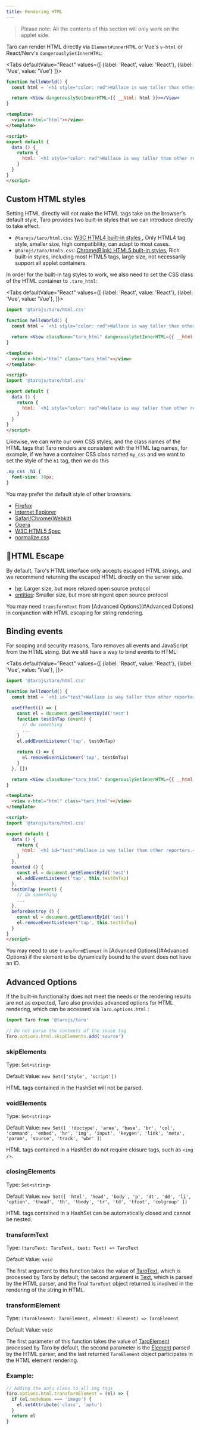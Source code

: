 ```yaml
---
title: Rendering HTML
---
```


> Please note: All the contents of this section will only work on the applet side.

Taro can render HTML directly via `Element#innerHTML` or Vue's `v-html` or React/Nerv's `dangerouslySetInnerHTML`:


<Tabs
  defaultValue="React"
  values={[
    {label: 'React', value: 'React'},
    {label: 'Vue', value: 'Vue'}
  ]}>
<TabItem value="React">

```jsx
function helloWorld() {
  const html = `<h1 style="color: red">Wallace is way taller than other reporters.</h1>`

  return <View dangerouslySetInnerHTML={{ __html: html }}></View>
}
```

</TabItem>

<TabItem value="Vue">

```html
<template>
  <view v-html="html"></view>
</template>

<script>
export default {
  data () {
    return {
      html: `<h1 style="color: red">Wallace is way taller than other reporters.</h1>`
    }
  }
}
</script>
```

</TabItem>


</Tabs>



## Custom HTML styles

Setting HTML directly will not make the HTML tags take on the browser's default style, Taro provides two built-in styles that we can introduce directly to take effect.

* `@tarojs/taro/html.css`: [W3C HTML4 built-in styles
](https://www.w3.org/TR/CSS2/sample.html), Only HTML4 tag style, smaller size, high compatibility, can adapt to most cases.
* `@tarojs/taro/html5.css`: [Chrome(Blink) HTML5 built-in styles](https://chromium.googlesource.com/chromium/blink/+/master/Source/core/css/html.css), Rich built-in styles, including most HTML5 tags, large size, not necessarily support all applet containers.

In order for the built-in tag styles to work, we also need to set the CSS class of the HTML container to `.taro_html`:

<Tabs
  defaultValue="React"
  values={[
    {label: 'React', value: 'React'},
    {label: 'Vue', value: 'Vue'},
  ]}>
  <TabItem value="React">

```jsx
import '@tarojs/taro/html.css'

function helloWorld() {
  const html = `<h1 style="color: red">Wallace is way taller than other reporters.</h1>`

  return <View className="taro_html" dangerouslySetInnerHTML={{ __html: html }}></View>
}
```

  </TabItem>

  <TabItem value="Vue">

```html
<template>
  <view v-html="html" class="taro_html"></view>
</template>

<script>
import '@tarojs/taro/html.css'

export default {
  data () {
    return {
      html: `<h1 style="color: red">Wallace is way taller than other reporters.</h1>`
    }
  }
}
</script>
```

  </TabItem>

</Tabs>


Likewise, we can write our own CSS styles, and the class names of the HTML tags that Taro renders are consistent with the HTML tag names, for example, if we have a container CSS class named `my_css` and we want to set the style of the `h1` tag, then we do this

```css
.my_css .h1 {
  font-size: 30px;
}
```

You may prefer the default style of other browsers.

* [Firefox](https://dxr.mozilla.org/mozilla-central/source/layout/style/res/html.css)
* [Internet Explorer](https://web.archive.org/web/20170122223926/https://www.iecss.com/)
* [Safari/Chrome(Webkit)](https://trac.webkit.org/browser/trunk/Source/WebCore/css/html.css)
* [Opera](https://web.archive.org/web/20161031005401/https://www.iecss.com/opera-10.51.css)
* [W3C HTML5 Spec](https://www.w3.org/TR/html5/rendering.html)
* [normalize.css](https://github.com/necolas/normalize.css/blob/master/normalize.css)

## HTML Escape

By default, Taro's HTML interface only accepts escaped HTML strings, and we recommend returning the escaped HTML directly on the server side.

* [he](https://www.npmjs.com/package/he): Larger size, but more relaxed open source protocol
* [entities](https://www.npmjs.com/package/entities): Smaller size, but more stringent open source protocol

You may need `transformText` from [Advanced Options](#Advanced Options) in conjunction with HTML escaping for string rendering.


## Binding events

For scoping and security reasons, Taro removes all events and JavaScript from the HTML string. But we still have a way to bind events to HTML:

<Tabs
  defaultValue="React"
  values={[
    {label: 'React', value: 'React'},
    {label: 'Vue', value: 'Vue'},
  ]}>
  <TabItem value="React">

```jsx
import '@tarojs/taro/html.css'

function helloWorld() {
  const html = `<h1 id="test">Wallace is way taller than other reporters.</h1>`

  useEffect(() => {
    const el = document.getElementById('test')
    function testOnTap (event) {
      // do something
      ...
    }
    el.addEventListener('tap', testOnTap)

    return () => {
      el.removeEventListener('tap', testOnTap)
    }
  }, [])

  return <View className="taro_html" dangerouslySetInnerHTML={{ __html: html }}></View>
}
```

  </TabItem>

  <TabItem value="Vue">


```html
<template>
  <view v-html="html" class="taro_html"></view>
</template>

<script>
import '@tarojs/taro/html.css'

export default {
  data () {
    return {
      html: `<h1 id="test">Wallace is way taller than other reporters.</h1>`
    }
  },
  mounted () {
    const el = document.getElementById('test')
    el.addEventListener('tap', this.testOnTap)
  },
  testOnTap (event) {
    // do something
    ...
  },
  beforeDestroy () {
    const el = document.getElementById('test')
    el.removeEventListener('tap', this.testOnTap)
  }
}
</script>
```

  </TabItem>

</Tabs>

<!--END_DOCUSAURUS_CODE_TABS-->

You may need to use `transformElement` in [Advanced Options](#Advanced Options) if the element to be dynamically bound to the event does not have an ID.

## Advanced Options

If the built-in functionality does not meet the needs or the rendering results are not as expected, Taro also provides advanced options for HTML rendering, which can be accessed via `Taro.options.html` :

```js
import Taro from '@tarojs/taro'

// Do not parse the contents of the souce tag
Taro.options.html.skipElements.add('source')
```

### skipElements

Type: `Set<string>`

Default Value: `new Set(['style', 'script'])`

HTML tags contained in the HashSet will not be parsed.


### voidElements

Type: `Set<string>`

Default Value: `new Set([
  '!doctype', 'area', 'base', 'br', 'col', 'command',
  'embed', 'hr', 'img', 'input', 'keygen', 'link',
  'meta', 'param', 'source', 'track', 'wbr'
])`

HTML tags contained in a HashSet do not require closure tags, such as `<img />`.

### closingElements

Type: `Set<string>`

Default Value: `new Set([
  'html', 'head', 'body', 'p', 'dt', 'dd', 'li', 'option',
  'thead', 'th', 'tbody', 'tr', 'td', 'tfoot', 'colgroup'
])`

HTML tags contained in a HashSet can be automatically closed and cannot be nested.

### transformText

Type: `(taroText: TaroText, text: Text) => TaroText`

Default Value: `void`

The first argument to this function takes the value of [TaroText](https://github.com/NervJS/taro/blob/7349f716111accb6a39c72ed0f1e6cbc166fa32b/packages/taro-runtime/src/dom/text.ts#L5), which is processed by Taro by default, the second argument is [Text](https://github.com/NervJS/taro/blob/7349f716111accb6a39c72ed0f1e6cbc166fa32b/packages/taro-runtime/src/dom/html/parser.ts#L33-L36), which is parsed by the HTML parser, and the final `TaroText` object returned is involved in the rendering of the string in HTML.

### transformElement

Type: `(taroElement: TaroElement, element: Element) => TaroElement`

Default Value: `void`

The first parameter of this function takes the value of [TaroElement](https://github.com/NervJS/taro/blob/7349f716111accb6a39c72ed0f1e6cbc166fa32b/packages/taro-runtime/src/dom/element.ts#L15) processed by Taro by default, the second parameter is the [Element](https://github.com/NervJS/taro/blob/7349f716111accb6a39c72ed0f1e6cbc166fa32b/packages/taro-runtime/src/dom/html/parser.ts#L38-L43) parsed by the HTML parser, and the last returned `TaroElement` object participates in the HTML element rendering.

### Example:

```js
// Adding the aotu class to all img tags
Taro.options.html.transformElement = (el) => {
  if (el.nodeName === 'image') {
    el.setAttribute('class', 'aotu')
  }
  return el
}
```
